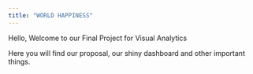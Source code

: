 ```yaml
---
title: "WORLD HAPPINESS"
---
```


Hello, Welcome to our Final Project for Visual Analytics

Here you will find our proposal, our shiny dashboard and other important things.
